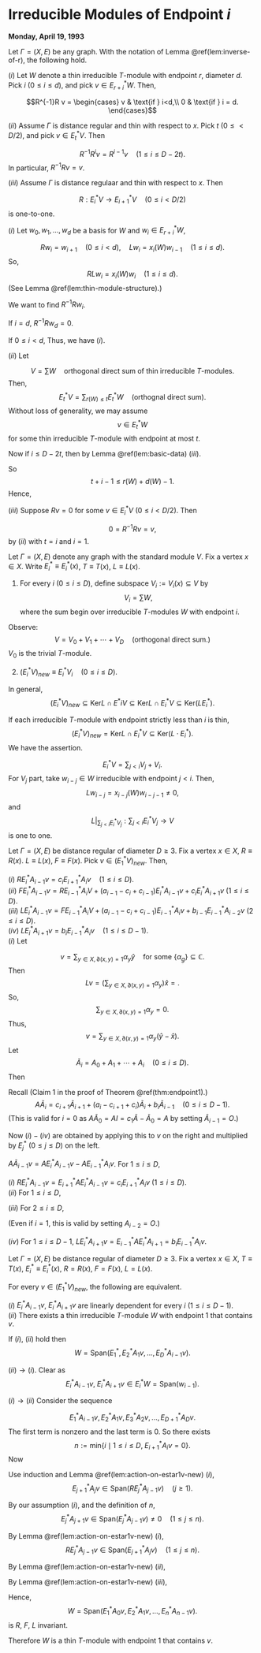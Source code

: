 # Irreducible Modules of Endpoint $i$ {#lec32}
**Monday, April 19, 1993** 

:::{.lemma #action-of-r}
Let $\Gamma = (X, E)$ be any graph. With the notation of Lemma \@ref(lem:inverse-of-r), the following hold.

| $(i)$ Let $W$ denote a thin irreducible $T$-module with endpoint $r$, diameter $d$. Pick $i$ $(0\leq i\leq d)$, and pick $v\in E^*_{r+i}W$. Then,
$$R^{-1}R v = \begin{cases} v & \text{if } i<d,\\
0 & \text{if } i = d.
\end{cases}$$

| $(ii)$ Assume $\Gamma$ is distance regular and thin with respect to $x$. Pick $t$ $(0\leq < D/2)$, and pick $v\in E^*_tV$. Then
$$R^{-1}R^iv = R^{i-1}v\quad (1\leq i\leq D-2t).$$
In particular, $R^{-1}R v = v$.

| $(iii)$ Assume $\Gamma$ is distance regulaar and thin with respect to $x$. Then
$$R: E^*_iV \to E^*_{i+1}V \quad (0\leq i< D/2)$$
is one-to-one.
:::


:::{.proof}
| $(i)$ Let $w_0, w_1, \ldots, w_d$ be a basis for $W$ and $w_i\in E^*_{r+i}W$, 
$$Rw_i = w_{i+1} \quad (0\leq i< d), \quad Lw_i = x_i(W)w_{i-1}\quad (1\leq i\leq d).$$
So, 
$$RLw_i = x_i(W)w_i \quad (1\leq i\leq d).$$
(See Lemma \@ref(lem:thin-module-structure).)

We want to find $R^{-1}Rw_i$.

If $i=d$, $R^{-1}Rw_d = 0$.

If $0\leq i<d$,
\begin{align}
R^{-1}Rw_i & = R^{-1}w_{i+1}\\
& = x_{i+1}(W)^{-1}R^{-1}RLw_{i+1}\\
& = x_{i+1}(W)^{-1}Lw_{i+1}\\
& = x_{i+1}(W)^{-1}x_{i+1}(W)w_i\\
& = w_i.
\end{align}
Thus, we have $(i)$.

:::{remark}
\begin{align}
RLw_i & = Rx_i(W)w_{i-1} = x_i(W)w_i,
LRw_i & = Lw_{i+1} = x_{i+1}(W)w_i\\
[L,R]w_i & = (x_{i+1}(W)-x_i(W))w_i, \quad (0\leq i\leq d),\\
& \qquad x_0(W) = 0, \quad x_{d+1}(W) = 0, \\
[L,R]|_W & = \sum_{i=0}^d(x_{i+1}-x_i(W))E^*_{r+i}|W.
\end{align}
:::

| $(ii)$ Let 
$$V = \sum W \quad \text{orthogonal direct sum of thin irreducible $T$-modules.}$$
Then, 
$$E^*_tV = \sum_{r(W)\leq t}E^*_tW\quad (\text{orthognal direct sum}).$$
Without loss of generality, we may assume 
$$v\in E^*_t W$$
for some thin irreducible $T$-module with endpoint at most $t$.

Now if $i\leq D-2t$, then
\begin{align}
t+i & \leq D-t \\
& \leq D-r(W)\\
& \leq r(W) + d(W) \quad (D\leq 2r+d),
\end{align}
by Lemma \@ref(lem:basic-data) $(iii)$.


So 
$$t+i-1\leq r(W) + d(W) -1.$$
Hence,
\begin{align}
R^{-1}R^iv & = R^{-1}R(R^{i-1}v) \quad (R^{i-1}v\in E^*_{t+i-1}W)\\
& = R^{i-1}v \quad \text{by $(i)$.}
\end{align}


| $(iii)$ Suppose $Rv = 0$ for some $v\in E^*_iV$ $(0\leq i< D/2)$. Then
$$0 = R^{-1}Rv = v,$$
by $(ii)$ with $t = i$ and $i=1$.
:::

:::{.definition #vix}
Let $\Gamma = (X, E)$ denote any graph with the standard module $V$. Fix a vertex $x\in X$. Write $E^*_i \equiv E^*_i(x)$, $T \equiv T(x)$, $L\equiv L(x)$.

1. For every $i$ $(0\leq i\leq D)$, define subspace $V_i := V_i(x) \subseteq V$ by
$$V_i = \sum W,$$
where the sum begin over irreducible $T$-modules $W$ with endpoint $i$.

Observe:
$$V = V_0 + V_1 + \cdots + V_D \quad (\text{orthogonal direct sum.})$$
$V_0$ is the trivial $T$-module. 

2. $(E^*_iV)_{new} \equiv E^*_iV_i \quad (0\leq i\leq D).$

In general, 
$$(E^*_iV)_{new} \subseteq \mathrm{Ker}L \cap E^*iV \subseteq \mathrm{Ker}L \cap E^*_iV \subseteq \mathrm{Ker}(LE^*_i).$$

If each irreducible $T$-module with endpoint strictly less than $i$ is thin,
$$(E^*_iV)_{new} = \mathrm{Ker}L \cap E^*_iV \subseteq \mathrm{Ker}(L\cdot E^*_i).$$
We have the assertion.
:::

:::{.remark}
$$E^*_iV = \sum_{j<i} V_j + V_i.$$
For $V_j$ part, take $w_{i-j}\in W$ irreducible with endpoint $j<i$. Then,
$$Lw_{i-j} = x_{i-j}(W)w_{i-j-1}\neq 0,$$
and 
$$L|_{\sum_{j<i}E^*_iV_j}: \sum_{j<i}E^*_iV_j \to V$$
is one to one.
:::

:::{.lemma #action-on-estar1v-new}
Let $\Gamma = (X, E)$ be distance regular of diameter $D\geq 3$. Fix a vertex $x\in X$, $R\equiv R(x)$. $L\equiv L(x)$, $F \equiv F(x)$. Pick $v\in (E^*_1V)_{new}$. Then,

| $(i)$ $RE^*_iA_{i-1}v = c_iE^*_{i+1}A_iv\quad (1\leq i\leq D)$.

| $(ii)$ $FE^*_iA_{i-1}v = RE^*_{i-1}A_iV + (a_{i-1}-c_i+c_{i-1})E^*_iA_{i-1}v + c_{i}E^*_{i}A_{i+1}v$ $(1\leq i\leq D)$.

| $(iii)$ $LE^*_iA_{i-1}v = FE^*_{i-1}A_iV + (a_{i-1}-c_i+c_{i-1})E^*_{i-1}A_{i}v + b_{i-1}E^*_{i-1}A_{i-2}v$ $(2\leq i\leq D)$.

| $(iv)$ $LE^*_iA_{i+1}v = b_iE^*_{i-1}A_iv \quad (1\leq i\leq D-1)$.
:::

:::{.proof}
| $(i)$ Let
$$v = \sum_{y\in X, \partial(x,y)=1}\alpha_y \hat{y} \quad \text{for some }\{\alpha_g\}\subseteq \mathbb{C}.$$
Then 
$$Lv = \left(\sum_{y\in X, \partial(x,y)=1}\alpha_y\right)\hat{x} = .$$
So,
$$\sum_{y\in X, \partial(x,y)=1}\alpha_y = 0.$$
Thus,
$$v = \sum_{y\in X, \partial(x,y)=1}\alpha_y(\hat{y}-\hat{x}).$$
Let 
$$\tilde{A}_i = A_0 + A_1 + \cdots + A_i \quad (0\leq i\leq D).$$
Then
\begin{align}
\tilde{A}_iv & = \sum_{y\in X, \partial(x,y)=1}\alpha_y \tilde{A}_i(\hat{y}-\hat{x})\\
& = \sum_{y\in X, \partial(x,y)=1}\alpha_y\left(\sum_{z\in X, \partial(y,z)=i, \partial(x,z)=i+1}\hat{z}-\sum_{z'\in X, \partial(y,z')=i+1, \partial(x,z')=i}\hat{z}'\right)\\
& = \sum_{y\in X, \partial(x,y)=1}\alpha_y(E^*_{i+1}A_i\hat{y}- E^*_iA_{i+1}\hat{y})\\
& = E^*_{i+1}A_iv - E^*_{i+1}A_{i+1}v.
\end{align}

Recall (Claim 1 in the proof of Theorem \@ref(thm:endpoint1).)
$$A\tilde{A}_i = c_{i+1}\tilde{A}_{i+1}+ (a_i-c_{i+1}+c_i)\tilde{A}_i + b_i\tilde{A}_{i-1}\quad (0\leq i\leq D-1).$$
(This is valid for $i=0$ as $A\tilde{A}_0 = AI = c_1\tilde{A}- \tilde{A}_0 = A$ by setting $\tilde{A}_{i-1} = O$.)

Now $(i)-(iv)$ are obtained by applying this to $v$ on the right and multiplied by $E^*_j$ $(0\leq j\leq D)$ on the left.
:::

:::{.remark}
$A\tilde{A}_{i-1}v = AE^*_iA_{i-1}v - AE^*_{i-1}A_iv$. For $1\leq i\leq D$,
\begin{align}
& (c_i\tilde{A}_i + (a_{i-1}-c_i+c_{i-1})\tilde{A}_{i-1}+b_{i-1}\tilde{A}_{i-2})v\\
& \quad = c_i E^*_{i+1}A_iv - c_iE^*_iA_{i+1}v\\
& \qquad + (a_{i-1}-c_i+c_{i-1})E^*_iA_{i-1}v - (a_{i-1}-c_i+c_{i-1})E^*_{i-1}A_iv\\
& \qquad + b_{i-1}E^*_{i-1}A_{i-2}v - b_{i-1}E^*_{i-2}A_{i-1}v.
\end{align}

| $(i)$ $RE^*_iA_{i-1}v = E^*_{i+1}AE^*_iA_{i-1}v = c_iE^*_{i+1}A_iv$ $(1\leq i\leq D)$.

| $(ii)$ For $1\leq i\leq D$,
\begin{align}
FE^*_iA_{i-1}v & = E^*_{i}AE^*_iA_{i-1}v\\
& = RE^*_{i-1}A_iv - c_iE^*_iA_{i+1}v + (a_{i-1}-c_i+c_{i-1})E^*_iA_{i-1}v.
\end{align}

| $(iii)$ For $2\leq i\leq D$,
\begin{align}
LE^*_iA_{i-1}v & = E^*_{i-1}AE^*_{i}A_{i-1}v\\
& = FE^*_{i-1}A_iv - (a_{i-1}-c_i+c_{i-1})E^*_{i-1}A_i v + b_{i-1}E^*_{i-1}A_{i-2}v.
\end{align}
(Even if $i=1$, this is valid by setting $A_{i-2}=O$.)

| $(iv)$ For $1\leq i\leq D-1$, $LE^*_iA_{i+1}v = E^*_{i-1}AE^*_i A_{i+1} = b_iE^*_{i-1}A_iv$.
:::

:::{.lemma #generator-endpoint1-mod}
Let $\Gamma = (X, E)$ be distance regular of diameter $D\geq 3$. Fix a vertex $x\in X$, $T\equiv T(x)$, $E^*_i\equiv E^*_i(x)$, $R = R(x)$, $F = F(x)$, $L = L(x)$.

For every $v\in (E^*_1V)_{new}$, the following are equivalent.

| $(i)$ $E^*_iA_{i-1}v$, $E^*_{i}A_{i+1}v$ are linearly dependent for every $i$ $(1\leq i\leq D-1)$.

| $(ii)$ There exists a thin irreducible $T$-module $W$ with endpoint $1$ that contains $v$.

If $(i)$, $(ii)$ hold then 
$$W = \mathrm{Span}(E^*_1, E^*_2A_1v, \ldots, E^*_DA_{i-1}v).$$
:::


:::{.proof}
$(ii)\to(i)$. Clear as 
$$E^*_iA_{i-1}v, \; E^*_iA_{i+1}v \in E^*_iW = \mathrm{Span}(w_{i-1}).$$

| $(i)\to(ii)$ Consider the sequence
$$E^*_1A_{i-1}v, E^*_2A_1v, E^*_3A_2v, \ldots, E^*_{D+1}A_Dv.$$
The first term is nonzero and the last term is $0$. 
So there exists
$$n := \mathrm{min}\{i\mid 1\leq i\leq D, \; E^*_{i+1}A_iv = 0\}.$$
Now 
\begin{equation}
E^*_{j+1}A_jv = 0 \quad (n\leq j\leq D). (\#eq:n)
\end{equation}

:::{.remark}
Use induction and Lemma \@ref(lem:action-on-estar1v-new) $(i)$, 
$$E^*_{j+1}A_jv \in \mathrm{Span}(RE^*_jA_{j-1}v) \quad (j\geq 1).$$
:::

By our assumption $(i)$, and the definition of $n$,
$$E^*_jA_{j+1}v \in \mathrm{Span}(E^*_jA_{j-1}v)\neq 0 \quad (1\leq j\leq n).$$

By Lemma \@ref(lem:action-on-estar1v-new) $(i)$,
$$RE^*_jA_{j-1}v \in \mathrm{Span}(E^*_{j+1}A_jv) \quad (1\leq j\leq n).$$

By Lemma \@ref(lem:action-on-estar1v-new) $(ii)$,
\begin{align}
FE^*_jA_{j-1}v & \in \mathrm{Span}(RE^*_{j-1}A_jv, E^*_jA_{j-1}v, E^*_jA_{j+1}v)\\
& \subseteq \mathrm{Span}(RE^*_{j-1}A_{j-2}v, E^*_jA_{j-1}v)\\
& \mathrm{Span}(E^*_{j-1}A_{j-1}v) \quad (1\leq j\leq n).
\end{align}

By Lemma \@ref(lem:action-on-estar1v-new) $(iii)$,
\begin{align}
FE^*_jA_{j-1}v & \in \mathrm{Span}(FE^*_{j-1}A_j v, E^*_{j-1}A_{j}v, E^*_{j-1}A_{j-2}v)\\
& \subseteq \mathrm{Span}(FE^*_{j-1}A_{j-2}v, E^*_{j-1}A_{j-2}v)\\
& \mathrm{Span}(E^*_{j-1}A_{j-2}v) \quad (2\leq j\leq n).
\end{align}

Hence, 
$$W = \mathrm{Span}(E^*_1A_0v, E^*_2A_1v, \ldots, E^*_nA_{n-1}v).$$
is $R$, $F$, $L$ invariant. 

Therefore $W$ is a thin $T$-module with endpoint $1$ that contains $v$.
:::
